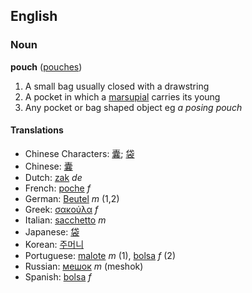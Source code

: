 ==English==
===Noun===
'''pouch''' ([[pouches]])

<!-- please improve the definition! -->
# A small bag usually closed with a drawstring
# A pocket in which a [[marsupial]] carries its young
# Any pocket or bag shaped object eg ''a posing pouch''

====Translations====
*Chinese Characters: [[囊]]; [[袋]]
*Chinese: [[囊]]
*Dutch: [[zak]] ''de''
*French: [[poche]] ''f''
*German: [[Beutel]] ''m'' (1,2)
*Greek: [[σακούλα]] ''f''
*Italian: [[sacchetto]] ''m''
*Japanese: [[袋]]
*Korean: [[주머니]]
*Portuguese: [[malote]] ''m'' (1), [[bolsa]] ''f'' (2)
*Russian: [[мешок]] ''m'' (meshok)
*Spanish: [[bolsa]] ''f''